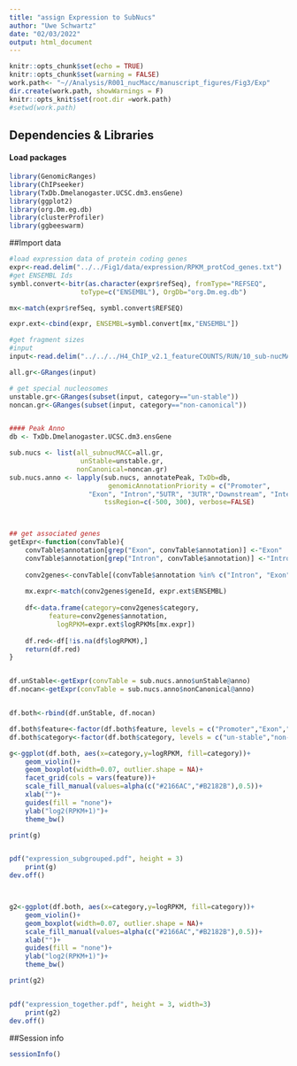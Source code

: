 ```yaml
---
title: "assign Expression to SubNucs"
author: "Uwe Schwartz"
date: "02/03/2022"
output: html_document
---
```


```r
knitr::opts_chunk$set(echo = TRUE)
knitr::opts_chunk$set(warning = FALSE)
work.path<- "~//Analysis/R001_nucMacc/manuscript_figures/Fig3/Exp"
dir.create(work.path, showWarnings = F)
knitr::opts_knit$set(root.dir =work.path)
#setwd(work.path)
```

## Dependencies & Libraries

#### Load packages
```r
library(GenomicRanges)
library(ChIPseeker)
library(TxDb.Dmelanogaster.UCSC.dm3.ensGene)
library(ggplot2)
library(org.Dm.eg.db)
library(clusterProfiler)
library(ggbeeswarm)
```

##Import data

```r
#load expression data of protein coding genes
expr<-read.delim("../../Fig1/data/expression/RPKM_protCod_genes.txt")
#get ENSEMBL Ids
symbl.convert<-bitr(as.character(expr$refSeq), fromType="REFSEQ", 
                  toType=c("ENSEMBL"), OrgDb="org.Dm.eg.db")

mx<-match(expr$refSeq, symbl.convert$REFSEQ)

expr.ext<-cbind(expr, ENSEMBL=symbl.convert[mx,"ENSEMBL"])

#get fragment sizes
#input
input<-read.delim("../../../H4_ChIP_v2.1_featureCOUNTS/RUN/10_sub-nucMACC/sub-nucMACC_result_table.tsv")

all.gr<-GRanges(input)

# get special nucleosomes
unstable.gr<-GRanges(subset(input, category=="un-stable"))
noncan.gr<-GRanges(subset(input, category=="non-canonical"))


#### Peak Anno
db <- TxDb.Dmelanogaster.UCSC.dm3.ensGene

sub.nucs <- list(all_subnucMACC=all.gr,
                  unStable=unstable.gr,
                 nonCanonical=noncan.gr)
sub.nucs.anno <- lapply(sub.nucs, annotatePeak, TxDb=db, 
                         genomicAnnotationPriority = c("Promoter", 
                    "Exon", "Intron","5UTR", "3UTR","Downstream", "Intergenic"),
                        tssRegion=c(-500, 300), verbose=FALSE)



## get associated genes
getExpr<-function(convTable){
    convTable$annotation[grep("Exon", convTable$annotation)] <-"Exon"
    convTable$annotation[grep("Intron", convTable$annotation)] <-"Intron"
    
    conv2genes<-convTable[(convTable$annotation %in% c("Intron", "Exon", "Promoter"))]
    
    mx.expr<-match(conv2genes$geneId, expr.ext$ENSEMBL)
    
    df<-data.frame(category=conv2genes$category,
          feature=conv2genes$annotation,
            logRPKM=expr.ext$logRPKMs[mx.expr])
    
    df.red<-df[!is.na(df$logRPKM),]
    return(df.red)
}


df.unStable<-getExpr(convTable = sub.nucs.anno$unStable@anno)
df.nocan<-getExpr(convTable = sub.nucs.anno$nonCanonical@anno)


df.both<-rbind(df.unStable, df.nocan)

df.both$feature<-factor(df.both$feature, levels = c("Promoter","Exon","Intron"))
df.both$category<-factor(df.both$category, levels = c("un-stable","non-canonical"))

g<-ggplot(df.both, aes(x=category,y=logRPKM, fill=category))+
    geom_violin()+
    geom_boxplot(width=0.07, outlier.shape = NA)+
    facet_grid(cols = vars(feature))+
    scale_fill_manual(values=alpha(c("#2166AC","#B2182B"),0.5))+
    xlab("")+
    guides(fill = "none")+
    ylab("log2(RPKM+1)")+
    theme_bw()

print(g)    


pdf("expression_subgrouped.pdf", height = 3)
    print(g)
dev.off()



g2<-ggplot(df.both, aes(x=category,y=logRPKM, fill=category))+
    geom_violin()+
    geom_boxplot(width=0.07, outlier.shape = NA)+
    scale_fill_manual(values=alpha(c("#2166AC","#B2182B"),0.5))+
    xlab("")+
    guides(fill = "none")+
    ylab("log2(RPKM+1)")+
    theme_bw()

print(g2)    


pdf("expression_together.pdf", height = 3, width=3)
    print(g2)
dev.off()


```





##Session info
```r
sessionInfo()
```




